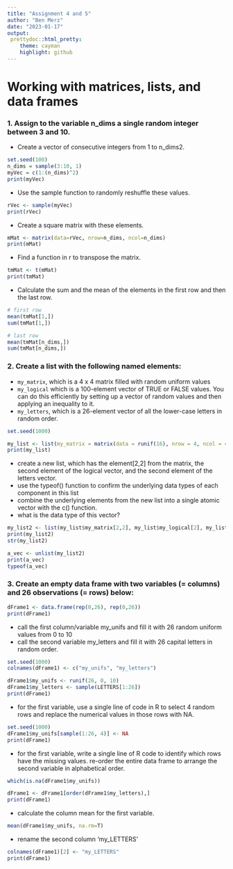 ```yaml
---
title: "Assignment 4 and 5"
author: "Ben Merz"
date: "2023-01-17"
output: 
 prettydoc::html_pretty:
    theme: cayman
    highlight: github
---
```


# Working with matrices, lists, and data frames

### 1. Assign to the variable n_dims a single random integer between 3 and 10.
  + Create a vector of consecutive integers from 1 to n_dims2.
  
```r
set.seed(100)
n_dims = sample(3:10, 1)
myVec = c(1:(n_dims)^2)
print(myVec)
```
  + Use the sample function to randomly reshuffle these values.
```r
rVec <- sample(myVec)
print(rVec)
```
  + Create a square matrix with these elements.
```r
mMat <- matrix(data=rVec, nrow=n_dims, ncol=n_dims)
print(mMat)
```
  + Find a function in r to transpose the matrix.
```r
tmMat <- t(mMat)
print(tmMat)
```
  + Calculate the sum and the mean of the elements in the first row and then the last row.
```r
# first row
mean(tmMat[1,])
sum(tmMat[1,])

# last row
mean(tmMat[n_dims,])
sum(tmMat[n_dims,])
```
### 2. Create a list with the following named elements:
  + `my_matrix`, which is a 4 x 4 matrix filled with random uniform values
  + `my_logical` which is a 100-element vector of TRUE or FALSE values. You can do this efficiently by setting up a vector of random values and then applying an inequality to it.
  + `my_letters`, which is a 26-element vector of all the lower-case letters in random order.
```r
set.seed(1000)

my_list <- list(my_matrix = matrix(data = runif(16), nrow = 4, ncol = 4), my_logical = (runif(100, 0, 10)) > 5, my_letters = sample(letters[1:26]))
print(my_list)
```
  + create a new list, which has the element[2,2] from the matrix, the second element of the logical vector, and the second element of the letters vector.
  + use the typeof() function to confirm the underlying data types of each component in this list
  + combine the underlying elements from the new list into a single atomic vector with the c() function.
  + what is the data type of this vector?
```r

my_list2 <- list(my_list$my_matrix[2,2], my_list$my_logical[2], my_list$my_letters[2])
print(my_list2)
str(my_list2)

a_vec <- unlist(my_list2)
print(a_vec)
typeof(a_vec)
```
### 3. Create an empty data frame with two variables (= columns) and 26 observations (= rows) below:
```r
dFrame1 <- data.frame(rep(0,26), rep(0,26))
print(dFrame1)
```
  + call the first column/variable my_unifs and fill it with 26 random uniform values from 0 to 10
  + call the second variable my_letters and fill it with 26 capital letters in random order.
```r
set.seed(1000)
colnames(dFrame1) <- c("my_unifs", "my_letters")

dFrame1$my_unifs <- runif(26, 0, 10)
dFrame1$my_letters <- sample(LETTERS[1:26])
print(dFrame1)
```
  + for the first variable, use a single line of code in R to select 4 random rows and replace the numerical values in those rows with NA.
```r
set.seed(1000)
dFrame1$my_unifs[sample(1:26, 4)] <- NA
print(dFrame1)
```
  + for the first variable, write a single line of R code to identify which rows have the missing values.
re-order the entire data frame to arrange the second variable in alphabetical order.
```r
which(is.na(dFrame1$my_unifs))

dFrame1 <- dFrame1[order(dFrame1$my_letters),]
print(dFrame1)
```
  + calculate the column mean for the first variable.
```r
mean(dFrame1$my_unifs, na.rm=T)
```
  + rename the second column ‘my_LETTERS’
```r
colnames(dFrame1)[2] <- "my_LETTERS"
print(dFrame1)
```